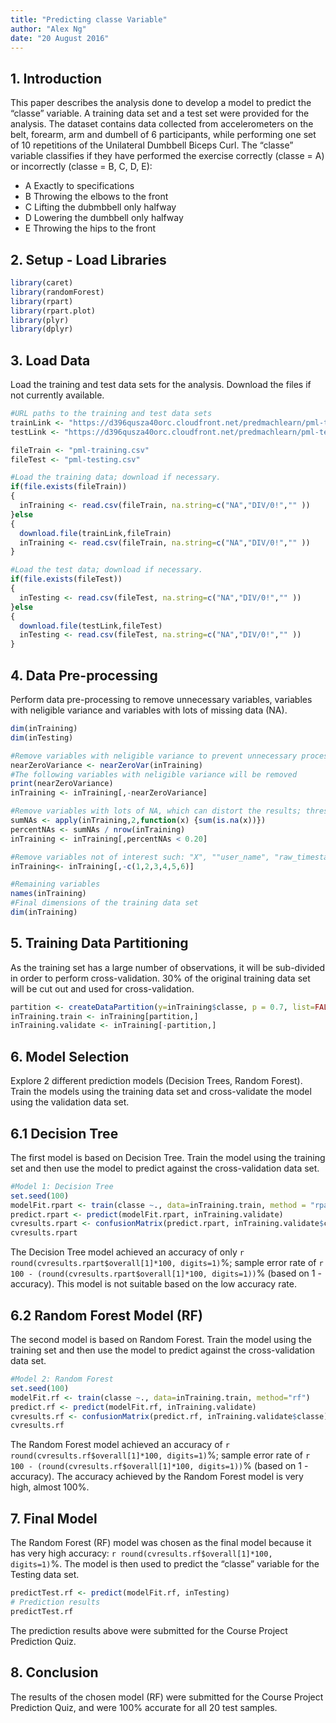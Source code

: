 ---
title: "Predicting classe Variable"
author: "Alex Ng"
date: "20 August 2016"
---
## 1. Introduction
This paper describes the analysis done to develop a model to predict the "classe" variable. A training data set and a test set were provided for the analysis. The dataset contains data collected from accelerometers on the belt, forearm, arm and dumbell of 6 participants, while performing one set of 10 repetitions of the Unilateral Dumbbell Biceps Curl. The "classe" variable classifies if they have performed the exercise correctly (classe = A) or incorrectly (classe = B, C, D, E):  

 * A Exactly to specifications
 * B Throwing the elbows to the front
 * C Lifting the dubmbbell only halfway
 * D Lowering the dumbbell only halfway
 * E Throwing the hips to the front

## 2. Setup - Load Libraries
```{r setup, cache=TRUE, results=FALSE, message=FALSE, warning=FALSE}
library(caret)
library(randomForest)
library(rpart)
library(rpart.plot)
library(plyr)
library(dplyr)
```

## 3. Load Data
Load the training and test data sets for the analysis. Download the files if not currently available.
```{r packages, cache=TRUE, echo=TRUE}
#URL paths to the training and test data sets
trainLink <- "https://d396qusza40orc.cloudfront.net/predmachlearn/pml-training.csv"
testLink <- "https://d396qusza40orc.cloudfront.net/predmachlearn/pml-testing.csv"

fileTrain <- "pml-training.csv"
fileTest <- "pml-testing.csv"

#Load the training data; download if necessary.
if(file.exists(fileTrain))
{
  inTraining <- read.csv(fileTrain, na.string=c("NA","DIV/0!","" ))
}else 
{
  download.file(trainLink,fileTrain)
  inTraining <- read.csv(fileTrain, na.string=c("NA","DIV/0!","" )) 
}

#Load the test data; download if necessary.
if(file.exists(fileTest))
{
  inTesting <- read.csv(fileTest, na.string=c("NA","DIV/0!","" ))
}else 
{
  download.file(testLink,fileTest)
  inTesting <- read.csv(fileTest, na.string=c("NA","DIV/0!","" )) 
}
```

## 4. Data Pre-processing
Perform data pre-processing to remove unnecessary variables, variables with neligible variance and variables with lots of missing data (NA).
```{r Data Pre-process, cache=TRUE }
dim(inTraining)
dim(inTesting)

#Remove variables with neligible variance to prevent unnecessary processing
nearZeroVariance <- nearZeroVar(inTraining)
#The following variables with neligible variance will be removed 
print(nearZeroVariance)
inTraining <- inTraining[,-nearZeroVariance]

#Remove variables with lots of NA, which can distort the results; threshold set at less than 20% of NA values allowed.
sumNAs <- apply(inTraining,2,function(x) {sum(is.na(x))})
percentNAs <- sumNAs / nrow(inTraining)
inTraining <- inTraining[,percentNAs < 0.20]

#Remove variables not of interest such: "X", ""user_name", "raw_timestamp_part_1", "raw_timestamp_part_2", "cvtd_timestamp", "num_window" 
inTraining<- inTraining[,-c(1,2,3,4,5,6)]

#Remaining variables
names(inTraining)
#Final dimensions of the training data set
dim(inTraining)
```

## 5. Training Data Partitioning
As the training set has a large number of observations, it will be sub-divided in order to perform cross-validation. 30% of the original training data set will be cut out and used for cross-validation.
```{r Partition Dataset, cache=TRUE}
partition <- createDataPartition(y=inTraining$classe, p = 0.7, list=FALSE)
inTraining.train <- inTraining[partition,]
inTraining.validate <- inTraining[-partition,]
```

## 6. Model Selection
Explore 2 different prediction models (Decision Trees, Random Forest). Train the models using the training data set and cross-validate the model using the validation data set. 

## 6.1 Decision Tree
The first model is based on Decision Tree. Train the model using the training set and then use the model to predict against the cross-validation data set.
```{r Decision Tree Model,cache=TRUE }
#Model 1: Decision Tree
set.seed(100)
modelFit.rpart <- train(classe ~., data=inTraining.train, method = "rpart")
predict.rpart <- predict(modelFit.rpart, inTraining.validate)
cvresults.rpart <- confusionMatrix(predict.rpart, inTraining.validate$classe)
cvresults.rpart
```
The Decision Tree model achieved an accuracy of only `r round(cvresults.rpart$overall[1]*100, digits=1)`%; sample error rate of `r 100 - (round(cvresults.rpart$overall[1]*100, digits=1))`% (based on 1 - accuracy). This model is not suitable based on the low accuracy rate. 

## 6.2 Random Forest Model (RF)
The second model is based on Random Forest. Train the model using the training set and then use the model to predict against the cross-validation data set.
```{r RF Model, cache=TRUE}
#Model 2: Random Forest
set.seed(100)
modelFit.rf <- train(classe ~., data=inTraining.train, method="rf")
predict.rf <- predict(modelFit.rf, inTraining.validate)
cvresults.rf <- confusionMatrix(predict.rf, inTraining.validate$classe)
cvresults.rf
```
The Random Forest model achieved an accuracy of `r round(cvresults.rf$overall[1]*100, digits=1)`%; sample error rate of `r 100 - (round(cvresults.rf$overall[1]*100, digits=1))`% (based on 1 - accuracy). The accuracy achieved by the Random Forest model is very high, almost 100%.

## 7. Final Model
The Random Forest (RF) model was chosen as the final model because it has very high accuracy: `r round(cvresults.rf$overall[1]*100, digits=1)`%. The model is then used to predict the "classe" variable for the Testing data set. 
```{r Final Model, cache=TRUE}
predictTest.rf <- predict(modelFit.rf, inTesting)
# Prediction results
predictTest.rf
```
The prediction results above were submitted for the Course Project Prediction Quiz.

## 8. Conclusion
The results of the chosen model (RF) were submitted for the Course Project Prediction Quiz, and were 100% accurate for all 20 test samples.